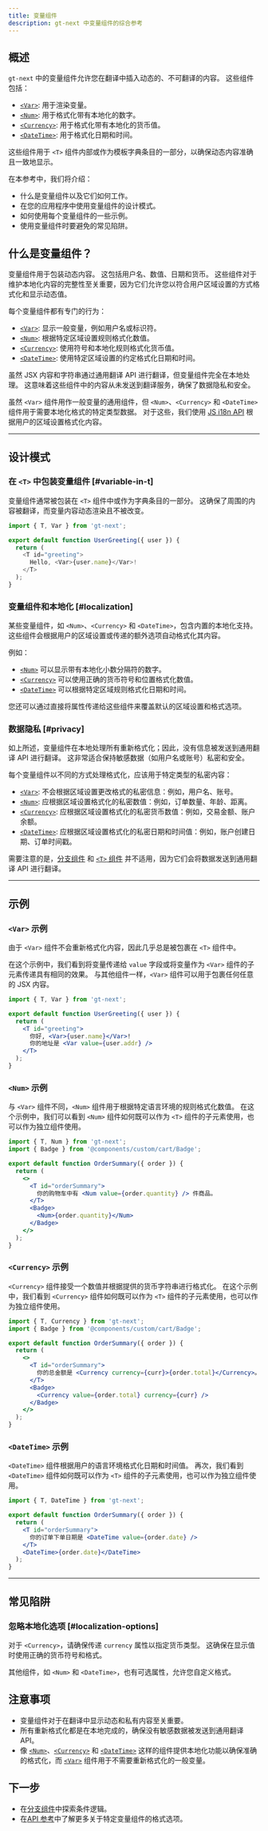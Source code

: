 ```yaml
---
title: 变量组件
description: gt-next 中变量组件的综合参考
---
```


## 概述

`gt-next` 中的变量组件允许您在翻译中插入动态的、不可翻译的内容。
这些组件包括：

- [`<Var>`](/docs/next/api/components/var): 用于渲染变量。
- [`<Num>`](/docs/next/api/components/num): 用于格式化带有本地化的数字。
- [`<Currency>`](/docs/next/api/components/currency): 用于格式化带有本地化的货币值。
- [`<DateTime>`](/docs/next/api/components/datetime): 用于格式化日期和时间。

这些组件用于 `<T>` 组件内部或作为模板字典条目的一部分，以确保动态内容准确且一致地显示。

在本参考中，我们将介绍：
 * 什么是变量组件以及它们如何工作。
 * 在您的应用程序中使用变量组件的设计模式。
 * 如何使用每个变量组件的一些示例。
 * 使用变量组件时要避免的常见陷阱。


## 什么是变量组件？

变量组件用于包装动态内容。
这包括用户名、数值、日期和货币。
这些组件对于维护本地化内容的完整性至关重要，因为它们允许您以符合用户区域设置的方式格式化和显示动态值。

每个变量组件都有专门的行为：

- [`<Var>`](/docs/next/api/components/var): 显示一般变量，例如用户名或标识符。
- [`<Num>`](/docs/next/api/components/num): 根据特定区域设置规则格式化数值。
- [`<Currency>`](/docs/next/api/components/currency): 使用符号和本地化规则格式化货币值。
- [`<DateTime>`](/docs/next/api/components/datetime): 使用特定区域设置的约定格式化日期和时间。

虽然 JSX 内容和字符串通过通用翻译 API 进行翻译，但变量组件完全在本地处理。
这意味着这些组件中的内容从未发送到翻译服务，确保了数据隐私和安全。

虽然 `<Var>` 组件用作一般变量的通用组件，但 `<Num>`、`<Currency>` 和 `<DateTime>` 组件用于需要本地化格式的特定类型数据。
对于这些，我们使用 [JS i18n API](https://developer.mozilla.org/en-US/docs/Web/JavaScript/Reference/Global_Objects/Intl) 根据用户的区域设置格式化内容。

---

## 设计模式

### 在 `<T>` 中包装变量组件 [#variable-in-t]

变量组件通常被包装在 `<T>` 组件中或作为字典条目的一部分。
这确保了周围的内容被翻译，而变量内容动态渲染且不被改变。

```javascript copy
import { T, Var } from 'gt-next';

export default function UserGreeting({ user }) {
  return (
    <T id="greeting">
      Hello, <Var>{user.name}</Var>!
    </T>
  );
}
```


### 变量组件和本地化 [#localization]

某些变量组件，如 `<Num>`、`<Currency>` 和 `<DateTime>`，包含内置的本地化支持。
这些组件会根据用户的区域设置或传递的额外选项自动格式化其内容。

例如：
* [`<Num>`](/docs/next/api/components/Num) 可以显示带有本地化小数分隔符的数字。
* [`<Currency>`](/docs/next/api/components/Currency) 可以使用正确的货币符号和位置格式化数值。
* [`<DateTime>`](/docs/next/api/components/DateTime) 可以根据特定区域规则格式化日期和时间。

您还可以通过直接将属性传递给这些组件来覆盖默认的区域设置和格式选项。

### 数据隐私 [#privacy]

如上所述，变量组件在本地处理所有重新格式化；因此，没有信息被发送到通用翻译 API 进行翻译。
这非常适合保持敏感数据（如用户名或账号）私密和安全。

每个变量组件以不同的方式处理格式化，应该用于特定类型的私密内容：
* [`<Var>`](/docs/next/api/components/var): 不会根据区域设置更改格式的私密信息：例如，用户名、账号。
* [`<Num>`](/docs/next/api/components/Num): 应根据区域设置格式化的私密数值：例如，订单数量、年龄、距离。
* [`<Currency>`](/docs/next/api/components/Currency): 应根据区域设置格式化的私密货币数值：例如，交易金额、账户余额。
* [`<DateTime>`](/docs/next/api/components/DateTime): 应根据区域设置格式化的私密日期和时间值：例如，账户创建日期、订单时间戳。

需要注意的是，[分支组件](/docs/next/reference/using-branching-components) 和 [`<T>` 组件](/docs/next/reference/t-reference) 并不适用，因为它们会将数据发送到通用翻译 API 进行翻译。

---

## 示例

### `<Var>` 示例

由于 `<Var>` 组件不会重新格式化内容，因此几乎总是被包裹在 `<T>` 组件中。

在这个示例中，我们看到将变量传递给 `value` 字段或将变量作为 `<Var>` 组件的子元素传递具有相同的效果。
与其他组件一样，`<Var>` 组件可以用于包裹任何任意的 JSX 内容。

```jsx
import { T, Var } from 'gt-next';

export default function UserGreeting({ user }) {
  return (
    <T id="greeting">
      你好, <Var>{user.name}</Var>!
      你的地址是 <Var value={user.addr} />
    </T>
  );
}
```

### `<Num>` 示例
与 `<Var>` 组件不同，`<Num>` 组件用于根据特定语言环境的规则格式化数值。
在这个示例中，我们可以看到 `<Num>` 组件如何既可以作为 `<T>` 组件的子元素使用，也可以作为独立组件使用。

```jsx
import { T, Num } from 'gt-next';
import { Badge } from '@components/custom/cart/Badge';

export default function OrderSummary({ order }) {
  return (
    <>
      <T id="orderSummary">
        你的购物车中有 <Num value={order.quantity} /> 件商品。
      </T>
      <Badge>
        <Num>{order.quantity}</Num>
      </Badge>
    </>
  );
}
```

### `<Currency>` 示例
`<Currency>` 组件接受一个数值并根据提供的货币字符串进行格式化。
在这个示例中，我们看到 `<Currency>` 组件如何既可以作为 `<T>` 组件的子元素使用，也可以作为独立组件使用。

```jsx
import { T, Currency } from 'gt-next';
import { Badge } from '@components/custom/cart/Badge';

export default function OrderSummary({ order }) {
  return (
    <>
      <T id="orderSummary">
        你的总金额是 <Currency currency={curr}>{order.total}</Currency>。
      </T>
      <Badge>
        <Currency value={order.total} currency={curr} />
      </Badge>
    </>
  );
}

```

### `<DateTime>` 示例

`<DateTime>` 组件根据用户的语言环境格式化日期和时间值。
再次，我们看到 `<DateTime>` 组件如何既可以作为 `<T>` 组件的子元素使用，也可以作为独立组件使用。

```jsx
import { T, DateTime } from 'gt-next';

export default function OrderSummary({ order }) {
  return (
    <T id="orderSummary">
      你的订单下单日期是 <DateTime value={order.date} />
    </T>
    <DateTime>{order.date}</DateTime>
  );
}
```

---

## 常见陷阱

### 忽略本地化选项 [#localization-options]

对于 `<Currency>`，请确保传递 `currency` 属性以指定货币类型。
这确保在显示值时使用正确的货币符号和格式。

其他组件，如 `<Num>` 和 `<DateTime>`，也有可选属性，允许您自定义格式。

## 注意事项
 * 变量组件对于在翻译中显示动态和私有内容至关重要。
 * 所有重新格式化都是在本地完成的，确保没有敏感数据被发送到通用翻译 API。
 * 像 [`<Num>`](/docs/next/api/components/num)、[`<Currency>`](/docs/next/api/components/currency) 和 [`<DateTime>`](/docs/next/api/components/datetime) 这样的组件提供本地化功能以确保准确的格式化，而 [`<Var>`](/docs/next/api/components/var) 组件用于不需要重新格式化的一般变量。

## 下一步
 * 在[分支组件](/docs/reference/using-branching-components)中探索条件逻辑。
 * 在[API 参考](/docs/api/components/var)中了解更多关于特定变量组件的格式选项。